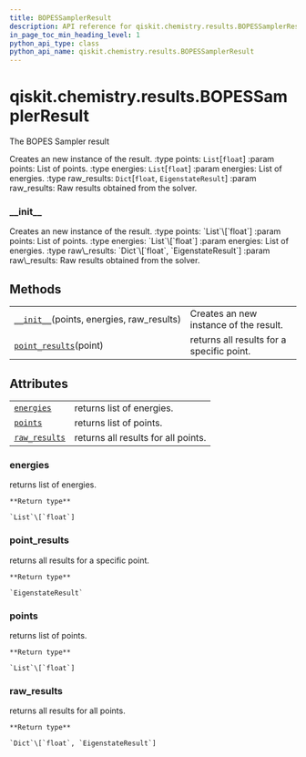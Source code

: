 ```yaml
---
title: BOPESSamplerResult
description: API reference for qiskit.chemistry.results.BOPESSamplerResult
in_page_toc_min_heading_level: 1
python_api_type: class
python_api_name: qiskit.chemistry.results.BOPESSamplerResult
---
```


<span id="qiskit-chemistry-results-bopessamplerresult" />

# qiskit.chemistry.results.BOPESSamplerResult

<Class id="qiskit.chemistry.results.BOPESSamplerResult" isDedicatedPage={true} github="https://github.com/qiskit-community/qiskit-aqua/tree/stable/0.8/qiskit/chemistry/results/bopes_sampler_result.py" signature="BOPESSamplerResult(points, energies, raw_results)">
  The BOPES Sampler result

  Creates an new instance of the result. :type points: `List`\[`float`] :param points: List of points. :type energies: `List`\[`float`] :param energies: List of energies. :type raw\_results: `Dict`\[`float`, `EigenstateResult`] :param raw\_results: Raw results obtained from the solver.

  ### \_\_init\_\_

  <Function id="qiskit.chemistry.results.BOPESSamplerResult.__init__" signature="__init__(points, energies, raw_results)">
    Creates an new instance of the result. :type points: `List`\[`float`] :param points: List of points. :type energies: `List`\[`float`] :param energies: List of energies. :type raw\_results: `Dict`\[`float`, `EigenstateResult`] :param raw\_results: Raw results obtained from the solver.
  </Function>

  ## Methods

  |                                                                                                                                                            |                                           |
  | ---------------------------------------------------------------------------------------------------------------------------------------------------------- | ----------------------------------------- |
  | [`__init__`](#qiskit.chemistry.results.BOPESSamplerResult.__init__ "qiskit.chemistry.results.BOPESSamplerResult.__init__")(points, energies, raw\_results) | Creates an new instance of the result.    |
  | [`point_results`](#qiskit.chemistry.results.BOPESSamplerResult.point_results "qiskit.chemistry.results.BOPESSamplerResult.point_results")(point)           | returns all results for a specific point. |

  ## Attributes

  |                                                                                                                                     |                                     |
  | ----------------------------------------------------------------------------------------------------------------------------------- | ----------------------------------- |
  | [`energies`](#qiskit.chemistry.results.BOPESSamplerResult.energies "qiskit.chemistry.results.BOPESSamplerResult.energies")          | returns list of energies.           |
  | [`points`](#qiskit.chemistry.results.BOPESSamplerResult.points "qiskit.chemistry.results.BOPESSamplerResult.points")                | returns list of points.             |
  | [`raw_results`](#qiskit.chemistry.results.BOPESSamplerResult.raw_results "qiskit.chemistry.results.BOPESSamplerResult.raw_results") | returns all results for all points. |

  ### energies

  <Function id="qiskit.chemistry.results.BOPESSamplerResult.energies" signature="property energies">
    returns list of energies.

    **Return type**

    `List`\[`float`]
  </Function>

  ### point\_results

  <Function id="qiskit.chemistry.results.BOPESSamplerResult.point_results" signature="point_results(point)">
    returns all results for a specific point.

    **Return type**

    `EigenstateResult`
  </Function>

  ### points

  <Function id="qiskit.chemistry.results.BOPESSamplerResult.points" signature="property points">
    returns list of points.

    **Return type**

    `List`\[`float`]
  </Function>

  ### raw\_results

  <Function id="qiskit.chemistry.results.BOPESSamplerResult.raw_results" signature="property raw_results">
    returns all results for all points.

    **Return type**

    `Dict`\[`float`, `EigenstateResult`]
  </Function>
</Class>

